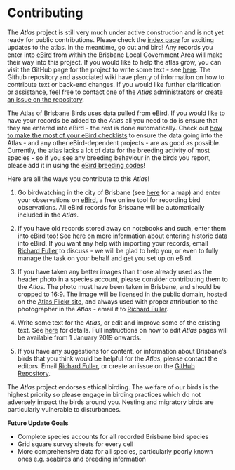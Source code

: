# Contributing

The _Atlas_ project is still very much under active construction and is not yet ready for public contributions. Please check the [index page](https://brisbanebirds.com/index.html) for exciting updates to the atlas. In the meantime, go out and bird! Any records you enter into [eBird](https://ebird.org/australia/subnational2/AU-QLD-BRI) from within the Brisbane Local Government Area will make their way into this project. If you would like to help the atlas grow, you can visit the GitHub page for the project to write some text - see [here](https://github.com/bird-team/brisbane-bird-atlas/wiki/Frequently-asked-questions#how-can-i-contribute-to-this-atlas). The Github repository and associated wiki have plenty of information on how to contribute text or back-end changes. If you would like further clarification or assistance, feel free to contact one of the _Atlas_ administrators or [create an issue on the repository](https://github.com/bird-team/brisbane-bird-atlas/issues/new/choose).

The Atlas of Brisbane Birds uses data pulled from [eBird](https://ebird.org/home). If you would like to have your records be added to the _Atlas_ all you need to do is ensure that they are entered into eBird - the rest is done automatically. Check out [how to make the most of your eBird checklists](https://help.ebird.org/customer/portal/articles/974012) to ensure the data going into the Atlas - and any other eBird-dependent projects - are as good as possible. Currently, the atlas lacks a lot of data for the breeding activity of most species - so if you see any breeding behaviour in the birds you report, please add it in using the [eBird breeding codes](https://help.ebird.org/customer/portal/articles/1006850-breeding-codes-behavior-codes)!

Here are all the ways you contribute to this _Atlas_!

1. Go birdwatching in the city of Brisbane (see [here](http://www.dlgrma.qld.gov.au/resources/map/reform/brisbane-map.pdf) for a map) and enter your observations on [eBird](http://www.ebird.org), a free online tool for recording bird observations. All eBird records for Brisbane will be automatically included in the _Atlas_.

2. If you have old records stored away on notebooks and such, enter them into eBird too! See [here](https://help.ebird.org/customer/en/portal/articles/973960-entering-historic-data) on more information about entering historic data into eBird. If you want any help with importing your records, email [Richard Fuller](mailto:r.fuller@uq.edu.au) to discuss - we will be glad to help you, or even to fully manage the task on your behalf and get you set up on eBird.

3. If you have taken any better images than those already used as the header photo in a species account, please consider contributing them to the _Atlas_. The photo must have been taken in Brisbane, and should be cropped to 16:9. The image will be licensed in the public domain, hosted on the [Atlas Flickr site](https://www.flickr.com/photos/159495711@N04/), and always used with proper attribution to the photographer in the _Atlas_ - email it to [Richard Fuller](mailto:r.fuller@uq.edu.au).

4. Write some text for the _Atlas_, or edit and improve some of the existing text. See [here](https://github.com/bird-team/brisbane-bird-atlas/wiki/Frequently-asked-questions#how-can-i-contribute-to-this-atlas) for details. Full instructions on how to edit _Atlas_ pages will be available from 1 January 2019 onwards.

5. If you have any suggestions for content, or information about Brisbane's birds that you think would be helpful for the _Atlas_, please contact the editors. Email [Richard Fuller](mailto:r.fuller@uq.edu.au), or create an issue on the [GitHub Repository](https://github.com/bird-team/brisbane-bird-atlas/issues).

The _Atlas_ project endorses ethical birding. The welfare of our birds is the highest priority so please engage in birding practices which do not adversely impact the birds around you. Nesting and migratory birds are particularly vulnerable to disturbances.

**Future Update Goals**

- Complete species accounts for all recorded Brisbane bird species
- Grid square survey sheets for every cell
- More comprehensive data for all species, particularly poorly known ones e.g. seabirds and breeding information
